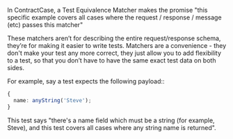 In ContractCase, a Test Equivalence Matcher makes the promise "this specific example covers all cases where the request / response / message (etc) passes this matcher"

These matchers aren’t for describing the entire request/response schema, they’re
for making it easier to write tests. Matchers are a convenience - they don't make your test any more correct, they just allow you to add flexibility to a test, so that you don’t have to
have the same exact test data on both sides.

For example, say a test expects the following payload::

```typescript
{
  name: anyString('Steve');
}
```

This test says "there's a name field which must be a string (for example, Steve), and this test covers all cases where any string name is returned".
